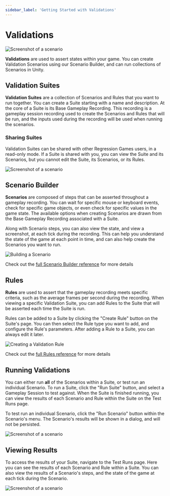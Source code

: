 ```yaml
---
sidebar_label: 'Getting Started with Validations'
---
```


# Validations

![Screenshot of a scenario](./img/scenario-example.png)

**Validations** are used to assert states within your game. You can create Validation Scenarios using our Scenario Builder,
and can run collections of Scenarios in Unity.

## Validation Suites

**Validation Suites** are a collection of Scenarios and Rules that you want to run together. You can create a Suite starting with a name and description. At the core of a Suite is its Base Gameplay Recording. This recording is a gameplay session recording used to create the Scenarios and Rules that will be run, and the inputs used during the recording will be used when running the scenarios.

### Sharing Suites

Validation Suites can be shared with other Regression Games users, in a read-only mode. If a Suite is shared with you, you can view the Suite and its Scenarios, but you cannot edit the Suite, its Scenarios, or its Rules.

![Screenshot of a scenario](./img/share.png)

## Scenario Builder

**Scenarios** are composed of steps that can be asserted throughout a gameplay recording. You can wait for specific mouse or keyboard events, check for specific game objects, or even check for specific values in the game state. The available options when creating Scenarios are drawn from the Base Gameplay Recording associated with a Suite.

Along with Scenario steps, you can also view the state, and view a screenshot, at each tick during the recording. This can help you understand the state of the game at each point in time, and can also help create the Scenarios you want to run.

![Building a Scenario](./img/building-a-scenario.png)

Check out the [full Scenario Builder reference](./validations-scenario-builder-reference) for more details 

## Rules

**Rules** are used to assert that the gameplay recording meets specific criteria, such as the average frames per second during the recording. When viewing a specific Validation Suite, you can add Rules to the Suite that will be asserted each time the Suite is run.

Rules can be added to a Suite by clicking the "Create Rule" button on the Suite's page. You can then select the Rule type you want to add, and configure the Rule's parameters. After adding a Rule to a Suite, you can always edit it later.

![Creating a Validation Rule](./img/create-validation-rule.png)

Check out the [full Rules reference](./validations-rules-reference) for more details

## Running Validations

You can either run **all** of the Scenarios within a Suite, or test run an individual Scenario. To run a Suite, click the "Run Suite" button, and select a Gameplay Session to test against. When the Suite is finished running, you can view the results of each Scenario and Rule within the Suite on the Test Runs page.

To test run an individual Scenario, click the "Run Scenario" button within the Scenario's menu. The Scenario's results will be shown in a dialog, and will not be persisted.

![Screenshot of a scenario](./img/run-scenario.png)

## Viewing Results

To access the results of your Suite, navigate to the Test Runs page. Here you can see the results of each Scenario  and Rule within a Suite. You can also view the results of a Scenario's steps, and the state of the game at each tick during the Scenario.

![Screenshot of a scenario](./img/suite-run-details.png)
